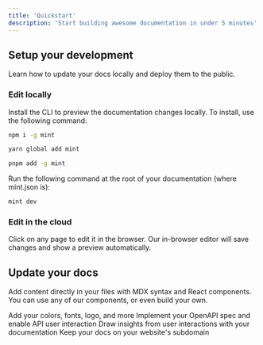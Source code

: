 ```yaml
---
title: 'Quickstart'
description: 'Start building awesome documentation in under 5 minutes'
---
```


## Setup your development

Learn how to update your docs locally and deploy them to the public.

### Edit locally

Install the CLI to preview the documentation changes locally. To install, use the following command:

<CodeGroup>

```bash npm
npm i -g mint
```

```bash yarn
yarn global add mint
```

```bash pnpm
pnpm add -g mint
```

</CodeGroup>

Run the following command at the root of your documentation (where mint.json is):

```bash
mint dev
```

### Edit in the cloud

Click on any page to edit it in the browser. Our in-browser editor will save changes and show a preview automatically.

## Update your docs

Add content directly in your files with MDX syntax and React components. You can use any of our components, or even build your own.

<CardGroup>

<Card title="Style Your Docs" icon="paintbrush" href="/settings/global">
  Add your colors, fonts, logo, and more
</Card>

<Card title="Add API Endpoints" icon="square-code" href="/api-playground/configuration">
  Implement your OpenAPI spec and enable API user interaction
</Card>

<Card title="Integrate Analytics" icon="chart-mixed" href="/analytics/supported-integrations">
  Draw insights from user interactions with your documentation
</Card>

<Card title="Host on a Custom Domain" icon="browser" href="/settings/custom-domain/subdomain">
  Keep your docs on your website's subdomain
</Card>

</CardGroup> 